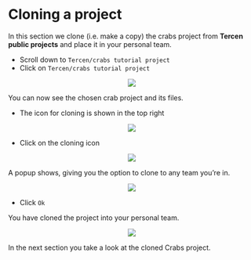 # Cloning a project

In this section we clone (i.e. make a copy) the crabs project from __Tercen public projects__ and place it in your personal team.

* Scroll down to `Tercen/crabs tutorial project`
* Click on `Tercen/crabs tutorial project`

<center><img src="images/Click_on_crabs_tutorial.png"></center>

You can now see the chosen crab project and its files.

* The icon for cloning is shown in the top right

<center><img src="images/View_cloning_button.png"></center>

* Click on the cloning icon

<center><img src="images/Click_on_cloning_button.png"></center>

A popup shows, giving you the option to clone to any team you're in.

<center><img src="images/Click_on_personal_team.png"></center>

* Click `Ok`

You have cloned the project into your personal team.

<center><img src="images/View_cloned_crabs_project.png"></center>

In the next section you take a look at the cloned Crabs project.